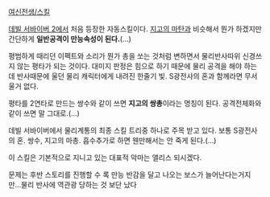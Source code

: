 [[여신전생/스킬]]

[[데빌 서바이버 2]]에서 처음 등장한 자동스킬이다. [[지고의 마탄]]과 비슷해서 뭔가 하겠지만 간단하게 '''일반공격이 만능속성이 된다.'''(…) 

평범하게 때리던 이펙트와 소리가 뭔가 총을 쏘는 것처럼 변하면서 물리반사따위 신경쓰지 않는 평타가 되는 것이다. 대미지 판정은 힘으로 하기 때문에 물리 공격을 해야 하는데 반사때문에 울던 물리 캐릭터에게 내려진 한줄기 빛. S광전사의 혼과 함께라면 무서울거 없다.

평타를 2연타로 만드는 쌍수와 같이 쓰면 '''지고의 쌍총'''이라는 명칭이 된다. 공격전체화와 같이 쓰면 말 그대로.(…)

데빌 서바이버에서 물리계통의 최종 스킬 트리중 하나로 주목 받고 있다. 보통 S광전사의 혼. 쌍수, 지고의 마총. 흡수추가로 하면 웬만해서는 안 죽게 된다.(…)

이 스킬은 기본적으로 지니고 있는 대표적 악마는 앨리스 되시겠다.

문제는 후반 스토리를 진행할 수 록 만능 반감을 달고 나오는 보스가 늘어난다는거지만...물리 반사에 역관광 당하는 것 보단 났다
